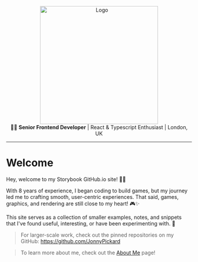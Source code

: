 
<Meta name="Introduction" title="Introduction" />

<div align="center">
  <a
    title="Github Repository"
    href="https://github.com/JonnyPickard/JonnyPickard.github.io"
  >
    <img src={logoText} alt="Logo" width="320px" />
  </a>
</div>

<div align="center">
  👨‍💻 <b>Senior Frontend Developer</b> | React & Typescript Enthusiast | London,
  UK
</div>

<hr />

# Welcome

Hey, welcome to my Storybook GitHub.io site! 👋🏼

With 8 years of experience, I began coding to build games, but my journey led me to crafting smooth, user-centric experiences. That said, games, graphics, and rendering are still close to my heart! 🎮✨

This site serves as a collection of smaller examples, notes, and snippets that I've found useful, interesting, or have been experimenting with. 🚀

> For larger-scale work, check out the pinned repositories on my GitHub: <a href="https://github.com/JonnyPickard">https://github.com/JonnyPickard</a>

> To learn more about me, check out the <a href='/?path=/story/about-me'>About Me</a> page!
